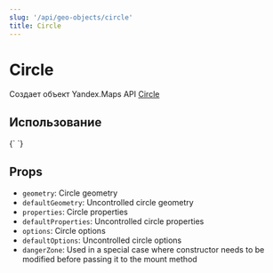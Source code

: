 ```yaml
---
slug: '/api/geo-objects/circle'
title: Circle
---
```



# Circle

Создает объект Yandex.Maps API [Circle][docs]

## Использование

<Canvas>
  {`
  <YMaps>
    <Map defaultState={{ center: [55.76, 37.64], zoom: 10 }}>
      <Circle
        geometry={[[55.76, 37.6], 10000]}
        options={{
          draggable: true,
          fillColor: '#DB709377',
          strokeColor: '#990066',
          strokeOpacity: 0.8,
          strokeWidth: 5,
        }}
      />
    </Map>
  </YMaps>
`}
</Canvas>

## Props

- `geometry`: Circle geometry
- `defaultGeometry`: Uncontrolled circle geometry
- `properties`: Circle properties
- `defaultProperties`: Uncontrolled circle properties
- `options`: Circle options
- `defaultOptions`: Uncontrolled circle options
- `dangerZone`: Used in a special case where constructor needs to be modified
  before passing it to the mount method

[docs]: https://tech.yandex.com/maps/doc/jsapi/2.1/ref/reference/Circle-docpage/
